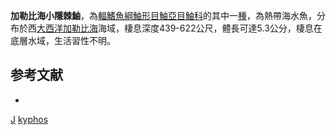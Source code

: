 {{Speciesbox
| taxon = Idiastion kyphos
| binomial_authority = [[Eschmeyer|Eschmeyer]], 1965 
| status = NE
| status_system = IUCN3.1
}}

'''加勒比海小隱棘鮋'''，為[[輻鰭魚綱|輻鰭魚綱]][[鮋形目|鮋形目]][[鮋亞目|鮋亞目]][[鮋科|鮋科]]的其中一[[種|種]]，為熱帶海水魚，分布於西[[大西洋|大西洋]][[加勒比海|加勒比海]]海域，棲息深度439-622公尺，體長可達5.3公分，棲息在底層水域，生活習性不明。

==参考文献==
*{{FishBase_species|genus=Idiastion|species=kyphos|year=2014|month=6}}

{{鮋形目小作品}}
{{Taxonbar}}
[[Category:_1965年描述的鱼类|J]]
[[Category:小隱棘鮋屬|kyphos]]